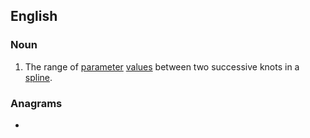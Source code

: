 ==English==

===Noun===
{{en-noun}}

# The range of [[parameter]] [[values]] between two successive knots in a [[spline]].

===Anagrams===
* {{anagrams|en|a=aknnopst|Knaptons}}